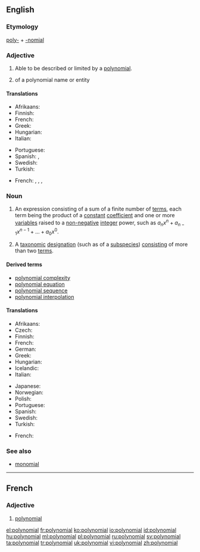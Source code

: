 ==English==
{{wikipedia}}

===Etymology===
[[poly-]] + [[-nomial]]

===Adjective===
{{en-adj}}

# {{algebra}} Able to be described or limited by a [[#Noun|polynomial]].
# {{taxonomy}} of a polynomial name or entity

====Translations====
{{trans-top|in algebra}}
* Afrikaans: {{t|af|polinomies}}
* Finnish: {{t|fi|polynominen}}
* French: {{t+|fr|polynomial}}
* Greek: {{t|el|πολυωνυμικός}}
* Hungarian: {{t|hu|polinomiális}}
* Italian: {{t-|it|polinomiale}}
{{trans-mid}}
* Portuguese: {{t|pt|polinomial}}
* Spanish: {{t|es|polinomial}}, {{t|es|polinómico}}
* Swedish: {{t+|sv|polynomiell}}
* Turkish: {{t|tr|polinom}}
{{trans-bottom}}

{{trans-top|in taxonomy}}
* French: {{t|fr|polynominal|m}}, {{t|fr|polynominale|f}}, {{t|fr|polynomial|m}}, {{t|fr|polynomiale|f}}
{{trans-mid}}
{{trans-bottom}}

===Noun===
{{en-noun}}

# {{algebra}} An expression consisting of a sum of a finite number of [[terms]], each term being the product of a [[constant]] [[coefficient]] and one or more [[variable]]s raised to a [[non-negative]] [[integer]] power, such as <math>a_n x^n + a_{n-1}x^{n-1} + ... + a_0 x^0</math>.
# {{taxonomy}} A [[taxonomic]] [[designation]] (such as of a [[subspecies]]) [[consisting]] of more than two [[term]]s.

====Derived terms====
* [[polynomial complexity]]
* [[polynomial equation]]
* [[polynomial sequence]]
* [[polynomial interpolation]]

====Translations====
{{trans-top|algebraic expression}}
* Afrikaans: {{t|af|polinoom}}
* Czech: {{t-|cs|polynom|m}}
* Finnish: {{t-|fi|polynomi}}
* French: {{t+|fr|polynôme|m}}
* German: {{t-|de|Polynom|n}}
* Greek: {{t+|el|πολυώνυμο|n|s}}
* Hungarian: {{t+|hu|polinom}}
* Icelandic: {{t|is|margliða|f}}
* Italian: {{t-|it|polinomio|m}}
{{trans-mid}}
* Japanese: {{t|ja|多項式|tr=たこうしき, takōshiki}}
* Norwegian: {{t+|no|polynom|n}}
* Polish: {{t+|pl|wielomian|m}}
* Portuguese: {{t+|pt|polinómio|m}}
* Spanish: {{t+|es|polinomio|m}}
* Swedish: {{t+|sv|polynom|n}}
* Turkish: {{t-|tr|polinom}}
{{trans-bottom}}

{{trans-top|taxonomic designation}}
* French: {{t|fr|polynôme|m}}
{{trans-mid}}
{{trans-bottom}}

===See also===
* [[monomial]]

----

==French==

===Adjective===
{{fr-adj|mp=polynomiaux}}

# [[#Adjective|polynomial]]

[[el:polynomial]]
[[fr:polynomial]]
[[ko:polynomial]]
[[io:polynomial]]
[[id:polynomial]]
[[hu:polynomial]]
[[ml:polynomial]]
[[pl:polynomial]]
[[ru:polynomial]]
[[sv:polynomial]]
[[ta:polynomial]]
[[tr:polynomial]]
[[uk:polynomial]]
[[vi:polynomial]]
[[zh:polynomial]]